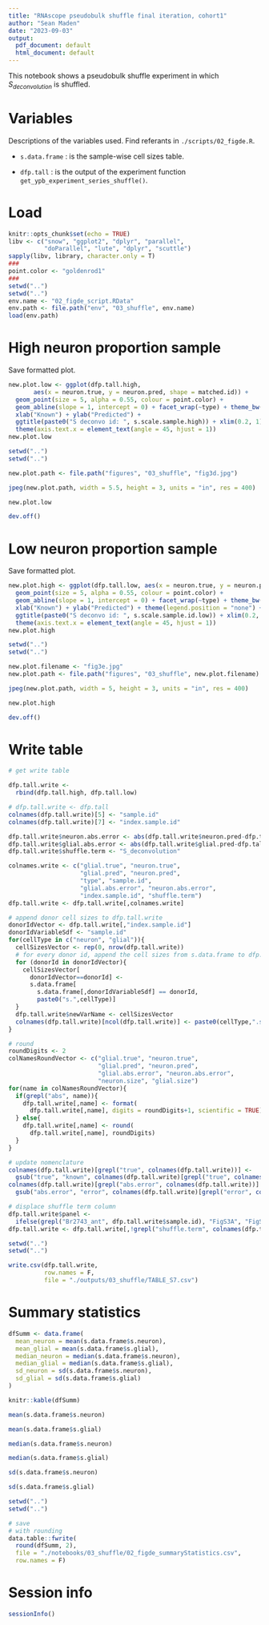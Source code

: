 ```yaml
---
title: "RNAscope pseudobulk shuffle final iteration, cohort1"
author: "Sean Maden"
date: "2023-09-03"
output:
  pdf_document: default
  html_document: default
---
```


This notebook shows a pseudobulk shuffle experiment in which $S_{deconvolution}$ is shuffled.

# Variables

Descriptions of the variables used. Find referants in `./scripts/02_figde.R`.

* `s.data.frame` : is the sample-wise cell sizes table.

* `dfp.tall` : is the output of the experiment function `get_ypb_experiment_series_shuffle()`.

# Load

```r
knitr::opts_chunk$set(echo = TRUE)
libv <- c("snow", "ggplot2", "dplyr", "parallel", 
          "doParallel", "lute", "dplyr", "scuttle")
sapply(libv, library, character.only = T)
###
point.color <- "goldenrod1"
###
setwd("..")
setwd("..")
env.name <- "02_figde_script.RData"
env.path <- file.path("env", "03_shuffle", env.name)
load(env.path)
```

# High neuron proportion sample

Save formatted plot.

```r
new.plot.low <- ggplot(dfp.tall.high, 
       aes(x = neuron.true, y = neuron.pred, shape = matched.id)) + 
  geom_point(size = 5, alpha = 0.55, colour = point.color) +
  geom_abline(slope = 1, intercept = 0) + facet_wrap(~type) + theme_bw() +
  xlab("Known") + ylab("Predicted") +
  ggtitle(paste0("S deconvo id: ", s.scale.sample.high)) + xlim(0.2, 1) + ylim(0.2, 1) +
  theme(axis.text.x = element_text(angle = 45, hjust = 1))
new.plot.low
```

```r
setwd("..")
setwd("..")

new.plot.path <- file.path("figures", "03_shuffle", "fig3d.jpg")

jpeg(new.plot.path, width = 5.5, height = 3, units = "in", res = 400)

new.plot.low

dev.off()
```

# Low neuron proportion sample

Save formatted plot. 

```r
new.plot.high <- ggplot(dfp.tall.low, aes(x = neuron.true, y = neuron.pred, shape = matched.id)) + 
  geom_point(size = 5, alpha = 0.55, colour = point.color) + 
  geom_abline(slope = 1, intercept = 0) + facet_wrap(~type) + theme_bw() +
  xlab("Known") + ylab("Predicted") + theme(legend.position = "none") +
  ggtitle(paste0("S deconvo id: ", s.scale.sample.id.low)) + xlim(0.2, 1) + ylim(0.2, 1) +
  theme(axis.text.x = element_text(angle = 45, hjust = 1))
new.plot.high
```

```r
setwd("..")
setwd("..")

new.plot.filename <- "fig3e.jpg"
new.plot.path <- file.path("figures", "03_shuffle", new.plot.filename)

jpeg(new.plot.path, width = 5, height = 3, units = "in", res = 400)

new.plot.high

dev.off()
```

# Write table

```r
# get write table

dfp.tall.write <- 
  rbind(dfp.tall.high, dfp.tall.low)

# dfp.tall.write <- dfp.tall
colnames(dfp.tall.write)[5] <- "sample.id"
colnames(dfp.tall.write)[7] <- "index.sample.id"

dfp.tall.write$neuron.abs.error <- abs(dfp.tall.write$neuron.pred-dfp.tall.write$neuron.true)
dfp.tall.write$glial.abs.error <- abs(dfp.tall.write$glial.pred-dfp.tall.write$glial.true)
dfp.tall.write$shuffle.term <- "S_deconvolution"

colnames.write <- c("glial.true", "neuron.true", 
                    "glial.pred", "neuron.pred", 
                    "type", "sample.id", 
                    "glial.abs.error", "neuron.abs.error",
                    "index.sample.id", "shuffle.term")
dfp.tall.write <- dfp.tall.write[,colnames.write]

# append donor cell sizes to dfp.tall.write
donorIdVector <- dfp.tall.write[,"index.sample.id"]
donorIdVariableSdf <- "sample.id"
for(cellType in c("neuron", "glial")){
  cellSizesVector <- rep(0, nrow(dfp.tall.write))
  # for every donor id, append the cell sizes from s.data.frame to dfp.tall.write
  for (donorId in donorIdVector){
    cellSizesVector[
      donorIdVector==donorId] <- 
      s.data.frame[
        s.data.frame[,donorIdVariableSdf] == donorId, 
        paste0("s.",cellType)]
  }
  dfp.tall.write$newVarName <- cellSizesVector
  colnames(dfp.tall.write)[ncol(dfp.tall.write)] <- paste0(cellType,".size")
}

# round
roundDigits <- 2
colNamesRoundVector <- c("glial.true", "neuron.true", 
                         "glial.pred", "neuron.pred",
                         "glial.abs.error", "neuron.abs.error",
                         "neuron.size", "glial.size")
for(name in colNamesRoundVector){
  if(grepl("abs", name)){
    dfp.tall.write[,name] <- format(
      dfp.tall.write[,name], digits = roundDigits+1, scientific = TRUE)
  } else{
    dfp.tall.write[,name] <- round(
      dfp.tall.write[,name], roundDigits)
  }
}

# update nomenclature
colnames(dfp.tall.write)[grepl("true", colnames(dfp.tall.write))] <- 
  gsub("true", "known", colnames(dfp.tall.write)[grepl("true", colnames(dfp.tall.write))])
colnames(dfp.tall.write)[grepl("abs.error", colnames(dfp.tall.write))] <- 
  gsub("abs.error", "error", colnames(dfp.tall.write)[grepl("error", colnames(dfp.tall.write))])

# displace shuffle term column
dfp.tall.write$panel <- 
  ifelse(grepl("Br2743_ant", dfp.tall.write$sample.id), "FigS3A", "FigS3B")
dfp.tall.write <- dfp.tall.write[,!grepl("shuffle.term", colnames(dfp.tall.write))]
```

```r
setwd("..")
setwd("..")

write.csv(dfp.tall.write, 
          row.names = F, 
          file = "./outputs/03_shuffle/TABLE_S7.csv")
```

# Summary statistics

```r

dfSumm <- data.frame(
  mean_neuron = mean(s.data.frame$s.neuron),
  mean_glial = mean(s.data.frame$s.glial),
  median_neuron = median(s.data.frame$s.neuron),
  median_glial = median(s.data.frame$s.glial),
  sd_neuron = sd(s.data.frame$s.neuron),
  sd_glial = sd(s.data.frame$s.glial)
)

knitr::kable(dfSumm)

mean(s.data.frame$s.neuron)

mean(s.data.frame$s.glial)

median(s.data.frame$s.neuron)

median(s.data.frame$s.glial)

sd(s.data.frame$s.neuron)

sd(s.data.frame$s.glial)

setwd("..")
setwd("..")

# save 
# with rounding
data.table::fwrite(
  round(dfSumm, 2), 
  file = "./notebooks/03_shuffle/02_figde_summaryStatistics.csv", 
  row.names = F)

```

# Session info

```r
sessionInfo()
```